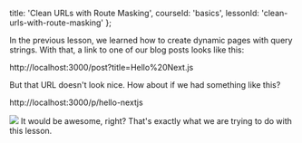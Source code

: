 
  title: 'Clean URLs with Route Masking',
  courseId: 'basics',
  lessonId: 'clean-urls-with-route-masking'
};

In the previous lesson, we learned how to create dynamic pages with query strings.
With that, a link to one of our blog posts looks like this:

http://localhost:3000/post?title=Hello%20Next.js

But that URL doesn't look nice.
How about if we had something like this?

http://localhost:3000/p/hello-nextjs

![](https://cloud.githubusercontent.com/assets/50838/24586820/b65be244-17c6-11e7-87fd-d6880152261e.png)
It would be awesome, right?
That's exactly what we are trying to do with this lesson.

